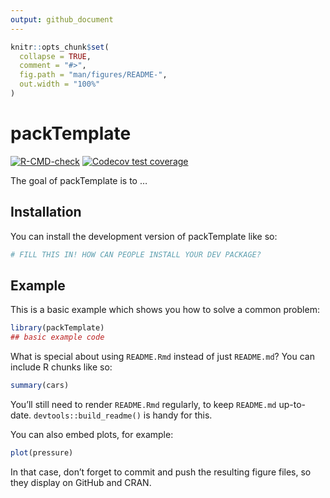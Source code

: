 ```yaml
---
output: github_document
---
```


<!-- README.md is generated from README.Rmd. Please edit that file -->

```r
knitr::opts_chunk$set(
  collapse = TRUE,
  comment = "#>",
  fig.path = "man/figures/README-",
  out.width = "100%"
)
```

# packTemplate

<!-- badges: start -->
[![R-CMD-check](https://github.com/code-convenience-and-ideas/packTemplate/actions/workflows/R-CMD-check.yaml/badge.svg)](https://github.com/code-convenience-and-ideas/packTemplate/actions/workflows/R-CMD-check.yaml)
[![Codecov test coverage](https://codecov.io/gh/code-convenience-and-ideas/packTemplate/branch/main/graph/badge.svg)](https://app.codecov.io/gh/code-convenience-and-ideas/packTemplate?branch=main)
<!-- badges: end -->

The goal of packTemplate is to ...

## Installation

You can install the development version of packTemplate like so:

``` r
# FILL THIS IN! HOW CAN PEOPLE INSTALL YOUR DEV PACKAGE?
```

## Example

This is a basic example which shows you how to solve a common problem:

```r
library(packTemplate)
## basic example code
```

What is special about using `README.Rmd` instead of just `README.md`? You can include R chunks like so:

```r
summary(cars)
```

You'll still need to render `README.Rmd` regularly, to keep `README.md` up-to-date. `devtools::build_readme()` is handy for this.

You can also embed plots, for example:

```r
plot(pressure)
```

In that case, don't forget to commit and push the resulting figure files, so they display on GitHub and CRAN.
